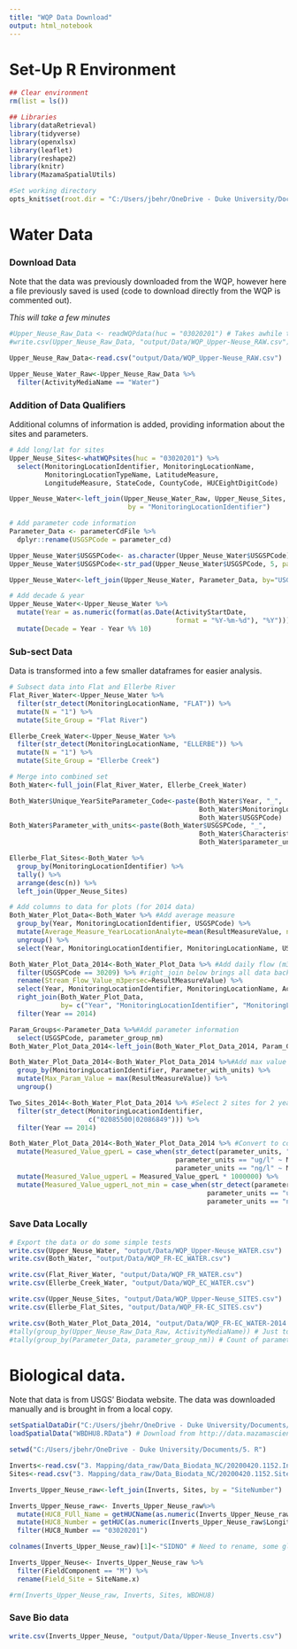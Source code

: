 ```yaml
---
title: "WQP Data Download"
output: html_notebook
---
```

# Set-Up R Environment
```r
## Clear environment
rm(list = ls())

## Libraries
library(dataRetrieval)
library(tidyverse)
library(openxlsx)
library(leaflet)                                           
library(reshape2)
library(knitr)
library(MazamaSpatialUtils)

#Set working directory
opts_knit$set(root.dir = "C:/Users/jbehr/OneDrive - Duke University/Documents/5. R/2._WQP-EllerbeC-FlatR")
```

# Water Data

### Download Data
Note that the data was previously downloaded from the WQP, however here a file previously saved is used (code to download directly from the WQP is commented out).

*This will take a few minutes*
```r
#Upper_Neuse_Raw_Data <- readWQPdata(huc = "03020201") # Takes awhile to load (downloaded on 7/1/2020)
#write.csv(Upper_Neuse_Raw_Data, "output/Data/WQP_Upper-Neuse_RAW.csv")

Upper_Neuse_Raw_Data<-read.csv("output/Data/WQP_Upper-Neuse_RAW.csv") 

Upper_Neuse_Water_Raw<-Upper_Neuse_Raw_Data %>% 
  filter(ActivityMediaName == "Water")
```

### Addition of Data Qualifiers
Additional columns of information is added, providing information about the sites and parameters.
```r
# Add long/lat for sites
Upper_Neuse_Sites<-whatWQPsites(huc = "03020201") %>% 
  select(MonitoringLocationIdentifier, MonitoringLocationName, 
         MonitoringLocationTypeName, LatitudeMeasure, 
         LongitudeMeasure, StateCode, CountyCode, HUCEightDigitCode)

Upper_Neuse_Water<-left_join(Upper_Neuse_Water_Raw, Upper_Neuse_Sites, 
                              by = "MonitoringLocationIdentifier")

# Add parameter code information
Parameter_Data <- parameterCdFile %>% 
  dplyr::rename(USGSPCode = parameter_cd)

Upper_Neuse_Water$USGSPCode<- as.character(Upper_Neuse_Water$USGSPCode)
Upper_Neuse_Water$USGSPCode<-str_pad(Upper_Neuse_Water$USGSPCode, 5, pad="0") #Makes analyses easier later

Upper_Neuse_Water<-left_join(Upper_Neuse_Water, Parameter_Data, by="USGSPCode")

# Add decade & year
Upper_Neuse_Water<-Upper_Neuse_Water %>% 
  mutate(Year = as.numeric(format(as.Date(ActivityStartDate, 
                                          format = "%Y-%m-%d"), "%Y"))) %>% 
  mutate(Decade = Year - Year %% 10)
```

### Sub-sect Data
Data is transformed into a few smaller dataframes for easier analysis.
```r
# Subsect data into Flat and Ellerbe River
Flat_River_Water<-Upper_Neuse_Water %>% 
  filter(str_detect(MonitoringLocationName, "FLAT")) %>% 
  mutate(N = "1") %>% 
  mutate(Site_Group = "Flat River")

Ellerbe_Creek_Water<-Upper_Neuse_Water %>% 
  filter(str_detect(MonitoringLocationName, "ELLERBE")) %>% 
  mutate(N = "1") %>% 
  mutate(Site_Group = "Ellerbe Creek")

# Merge into combined set
Both_Water<-full_join(Flat_River_Water, Ellerbe_Creek_Water)

Both_Water$Unique_YearSiteParameter_Code<-paste(Both_Water$Year, "_", 
                                                Both_Water$MonitoringLocationIdentifier, "_", 
                                                Both_Water$USGSPCode)
Both_Water$Parameter_with_units<-paste(Both_Water$USGSPCode, "_", 
                                                Both_Water$CharacteristicName, "(", 
                                                Both_Water$parameter_units, ")")

Ellerbe_Flat_Sites<-Both_Water %>% 
  group_by(MonitoringLocationIdentifier) %>% 
  tally() %>% 
  arrange(desc(n)) %>% 
  left_join(Upper_Neuse_Sites)

# Add columns to data for plots (for 2014 data)
Both_Water_Plot_Data<-Both_Water %>% #Add average measure
  group_by(Year, MonitoringLocationIdentifier, USGSPCode) %>% 
  mutate(Average_Measure_YearLocationAnalyte=mean(ResultMeasureValue, na.rm=TRUE)) %>% 
  ungroup() %>% 
  select(Year, MonitoringLocationIdentifier, MonitoringLocationName, USGSPCode, Parameter_with_units, CharacteristicName, ActivityStartDate, ActivityStartTime.Time, Average_Measure_YearLocationAnalyte, ResultMeasureValue, parameter_units)

Both_Water_Plot_Data_2014<-Both_Water_Plot_Data %>% #Add daily flow (m3/sec)
  filter(USGSPCode == 30209) %>% #right_join below brings all data back
  rename(Stream_Flow_Value_m3persec=ResultMeasureValue) %>% 
  select(Year, MonitoringLocationIdentifier, MonitoringLocationName, ActivityStartDate, Stream_Flow_Value_m3persec) %>% 
  right_join(Both_Water_Plot_Data, 
             by= c("Year", "MonitoringLocationIdentifier", "MonitoringLocationName", "ActivityStartDate")) %>% #Brings back all the data
  filter(Year == 2014)

Param_Groups<-Parameter_Data %>%#Add parameter information
  select(USGSPCode, parameter_group_nm)
Both_Water_Plot_Data_2014<-left_join(Both_Water_Plot_Data_2014, Param_Groups)

Both_Water_Plot_Data_2014<-Both_Water_Plot_Data_2014 %>%#Add max value
  group_by(MonitoringLocationIdentifier, Parameter_with_units) %>% 
  mutate(Max_Param_Value = max(ResultMeasureValue)) %>% 
  ungroup()

Two_Sites_2014<-Both_Water_Plot_Data_2014 %>% #Select 2 sites for 2 years
  filter(str_detect(MonitoringLocationIdentifier, 
                    c("02085500|02086849"))) %>% 
  filter(Year == 2014)

Both_Water_Plot_Data_2014<-Both_Water_Plot_Data_2014 %>% #Convert to common g/L measure
  mutate(Measured_Value_gperL = case_when(str_detect(parameter_units, "mg/l") ~ Max_Param_Value/1000,
                                          parameter_units == "ug/l" ~ Max_Param_Value/1000000,
                                          parameter_units == "ng/l" ~ Max_Param_Value/1000000000)) %>%
  mutate(Measured_Value_ugperL = Measured_Value_gperL * 1000000) %>% 
  mutate(Measured_Value_ugperL_not_min = case_when(str_detect(parameter_units, "mg/l") ~ ResultMeasureValue/1000,
                                                  parameter_units == "ug/l" ~ ResultMeasureValue/1000000,
                                                  parameter_units == "ng/l" ~ ResultMeasureValue/1000000000))

```

### Save Data Locally
```r
# Export the data or do some simple tests
write.csv(Upper_Neuse_Water, "output/Data/WQP_Upper-Neuse_WATER.csv")
write.csv(Both_Water, "output/Data/WQP_FR-EC_WATER.csv")

write.csv(Flat_River_Water, "output/Data/WQP_FR_WATER.csv")
write.csv(Ellerbe_Creek_Water, "output/Data/WQP_EC_WATER.csv")

write.csv(Upper_Neuse_Sites, "output/Data/WQP_Upper-Neuse_SITES.csv")
write.csv(Ellerbe_Flat_Sites, "output/Data/WQP_FR-EC_SITES.csv")

write.csv(Both_Water_Plot_Data_2014, "output/Data/WQP_FR-EC_WATER-2014.csv")
#tally(group_by(Upper_Neuse_Raw_Data_Raw, ActivityMediaName)) # Just to validate
#tally(group_by(Parameter_Data, parameter_group_nm)) # Count of parameters, per group
```

# Biological data.
Note that data is from USGS' Biodata website. The data was downloaded manually and is brought in from a local copy.
```r
setSpatialDataDir("C:/Users/jbehr/OneDrive - Duke University/Documents/5. R/3. Mapping/data_raw/Data_HUCs")
loadSpatialData("WBDHU8.RData") # Download from http://data.mazamascience.com/MazamaSpatialUtils/Spatial/

setwd("C:/Users/jbehr/OneDrive - Duke University/Documents/5. R")

Inverts<-read.csv("3. Mapping/data_raw/Data_Biodata_NC/20200420.1152.InvertResults.csv")
Sites<-read.csv("3. Mapping/data_raw/Data_Biodata_NC/20200420.1152.SiteInfo.csv")

Inverts_Upper_Neuse_raw<-left_join(Inverts, Sites, by = "SiteNumber")

Inverts_Upper_Neuse_raw<- Inverts_Upper_Neuse_raw%>% 
  mutate(HUC8_FUll_Name = getHUCName(as.numeric(Inverts_Upper_Neuse_raw$Longitude_dd), as.numeric(Inverts_Upper_Neuse_raw$Latitude_dd), dataset = "WBDHU8")) %>% 
  mutate(HUC8_Number = getHUC(as.numeric(Inverts_Upper_Neuse_raw$Longitude_dd), as.numeric(Inverts_Upper_Neuse_raw$Latitude_dd), dataset = "WBDHU8"))%>% 
  filter(HUC8_Number == "03020201")

colnames(Inverts_Upper_Neuse_raw)[1]<-"SIDNO" # Need to rename, some glitch with how the first column's name comes in

Inverts_Upper_Neuse<- Inverts_Upper_Neuse_raw %>% 
  filter(FieldComponent == "M") %>% 
  rename(Field_Site = SiteName.x)

#rm(Inverts_Upper_Neuse_raw, Inverts, Sites, WBDHU8)
```

### Save Bio data

```r
write.csv(Inverts_Upper_Neuse, "output/Data/Upper-Neuse_Inverts.csv")
```



